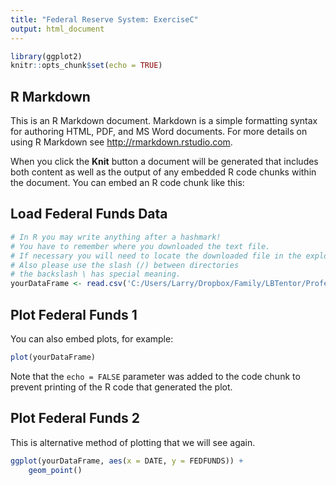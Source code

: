 ```yaml
---
title: "Federal Reserve System: ExerciseC"
output: html_document
---
```


```r
library(ggplot2)
knitr::opts_chunk$set(echo = TRUE)
```

## R Markdown

This is an R Markdown document. Markdown is a simple formatting syntax for authoring HTML, PDF, and MS Word documents. For more details on using R Markdown see <http://rmarkdown.rstudio.com>.

When you click the **Knit** button a document will be generated that includes both content as well as the output of any embedded R code chunks within the document. You can embed an R code chunk like this:

## Load Federal Funds Data
```r
# In R you may write anything after a hashmark!
# You have to remember where you downloaded the text file.
# If necessary you will need to locate the downloaded file in the explorer/finder.
# Also please use the slash (/) between directories 
# the backslash \ has special meaning.
yourDataFrame <- read.csv('C:/Users/Larry/Dropbox/Family/LBTentor/Professional/Teaching/Finance Class/Financial Institutions/Lessons/Lesson_FederalReserveBank/External/FEDFUNDS.csv')
```

## Plot Federal Funds 1

You can also embed plots, for example:

```r
plot(yourDataFrame)
```

Note that the `echo = FALSE` parameter was added to the code chunk to prevent printing of the R code that generated the plot.

## Plot Federal Funds 2

This is alternative method of plotting that we will see again.

```r
ggplot(yourDataFrame, aes(x = DATE, y = FEDFUNDS)) +
    geom_point()

```
